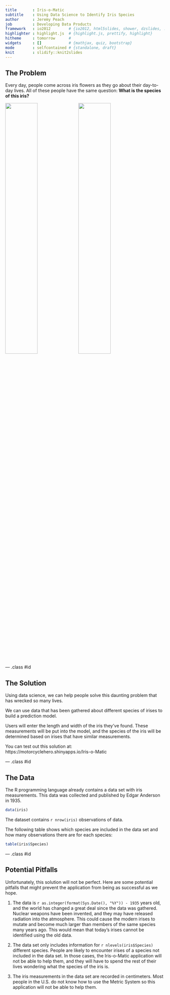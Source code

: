 ```yaml
---
title       : Iris-o-Matic
subtitle    : Using Data Science to Identify Iris Species
author      : Jeremy Peach
job         : Developing Data Products
framework   : io2012        # {io2012, html5slides, shower, dzslides, ...}
highlighter : highlight.js  # {highlight.js, prettify, highlight}
hitheme     : tomorrow      # 
widgets     : []            # {mathjax, quiz, bootstrap}
mode        : selfcontained # {standalone, draft}
knit        : slidify::knit2slides
---
```


## The Problem

Every day, people come across iris flowers as they go about their day-to-day lives.
All of these people have the same question:  <b>What is the species of this iris?</b>

<img src="http://vignette2.wikia.nocookie.net/fantendo/images/b/bb/Royalty-free-confused-clipart-illustration-215196.png" style="width: 45%;" />
<img src="http://www.twofrog.com/images/iris38a.jpg" style="width: 45%;" />

--- .class #id 

## The Solution

Using data science, we can help people solve this daunting problem that has wrecked so many lives.

We can use data that has been gathered about different species of irises
to build a prediction model.

Users will enter the length and width of the iris they've found.  These
measurements will be put into the model, and the species of the iris
will be determined based on irises that have similar measurements.

You can test out this solution at:  
https://motorcyclehero.shinyapps.io/Iris-o-Matic

--- .class #id 

## The Data

The R programming language already contains a data set with iris measurements.
This data was collected and published by Edgar Anderson in 1935.

```r
data(iris)
```

The dataset contains `r nrow(iris)` observations of data.

The following table shows which species are included in the data set and how
many observations there are for each species:
```r
table(iris$Species)
```

--- .class #id 

## Potential Pitfalls

Unfortunately, this solution will not be perfect.  Here are some potential
pitfalls that might prevent the application from being as successful as we hope.

1. The data is `r as.integer(format(Sys.Date(), "%Y")) - 1935` years old, and the
world has changed a great deal since the data was gathered.  Nuclear weapons
have been invented, and they may have released radiation into the atmosphere.
This could cause the modern irises to mutate and become much larger than members
of the same species many years ago.  This would mean that today's irises cannot
be identified using the old data.

2. The data set only includes information for `r nlevels(iris$Species)` different
species. People are likely to encounter irises of a species not included in the
data set. In those cases, the Iris-o-Matic application will not be able to help
them, and they will have to spend the rest of their lives wondering what the
species of the iris is.

3. The iris measurements in the data set are recorded in centimeters.  Most
people in the U.S. do not know how to use the Metric System so this application
will not be able to help them.

